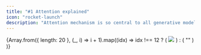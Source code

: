 ```yaml
---
title: "#1 Attention explained"
icon: "rocket-launch"
description: "Attention mechanism is so central to all generative models today. Let's talk about how it works!"
---
```


<div className="sm:grid-cols-4" style={{ display: "list", gap: "4px" }}>
  {Array.from({ length: 20 }, (_, i) => i + 1).map((idx) =>
    idx !== 12 ? (
      <Frame>
        <img
          style={{ width: 500 }}
          src={`https://fly.storage.tigris.dev/ai-cartoons/ai-explained-1-attention/${idx}.png`}
        />
      </Frame>
    ) : (
      ""
    )
  )}
</div>
